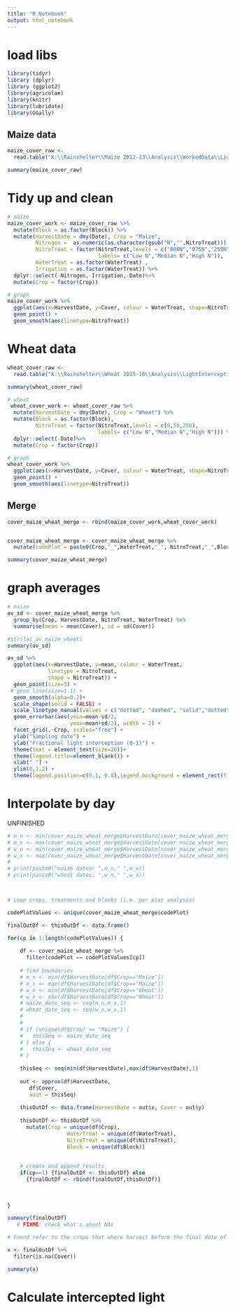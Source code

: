 ```yaml
---
title: "R Notebook"
output: html_notebook
---
```


# load libs
```r
library(tidyr)
library (dplyr)
library (ggplot2)
library(agricolae)
library(knitr)
library(lubridate)
library(GGally)
```


## Maize data
```r

maize_cover_raw <- 
  read.table("K:\\Rainshelter\\Maize 2012-13\\Analysis\\WorkedData\\LightInterception\\CoverForR_maize.txt", header=TRUE)

summary(maize_cover_raw)
```

# Tidy up and clean
```r

# maize
maize_cover_work <- maize_cover_raw %>%
  mutate(Block = as.factor(Block)) %>%
  mutate(HarvestDate = dmy(Date), Crop = "Maize",
         Nitrogen =  as.numeric(as.character(gsub("N","",NitroTreat))),
         NitroTreat = factor(NitroTreat,levels = c("000N","075N","250N"), 
                             labels= c("Low N","Median N","High N")),
         WaterTreat = as.factor(WaterTreat) ,
         Irrigation = as.factor(WaterTreat)) %>%
  dplyr::select(-Nitrogen,-Irrigation,-Date)%>%
  mutate(Crop = factor(Crop))

# graph
maize_cover_work %>%
  ggplot(aes(x=HarvestDate, y=Cover, colour = WaterTreat, shape=NitroTreat)) +
  geom_point() +
  geom_smooth(aes(linetype=NitroTreat))

```



# Wheat data
```r

wheat_cover_raw <- 
  read.table("K:\\Rainshelter\\Wheat 2015-16\\Analysis\\LightInterception\\CoverForR.txt", header=TRUE)

summary(wheat_cover_raw)

```



```r
# wheat
 wheat_cover_work <- wheat_cover_raw %>%
  mutate(HarvestDate = dmy(Date), Crop = "Wheat") %>%
  mutate(Block = as.factor(Block),
         NitroTreat = factor(NitroTreat,levels = c(0,50,250), 
                             labels= c("Low N","Median N","High N"))) %>%
  dplyr::select(-Date)%>%
  mutate(Crop = factor(Crop))

# graph
wheat_cover_work %>%
  ggplot(aes(x=HarvestDate, y=Cover, colour = WaterTreat, shape=NitroTreat)) +
  geom_point() +
  geom_smooth(aes(linetype=NitroTreat))
```

## Merge


```r

cover_maize_wheat_merge <- rbind(maize_cover_work,wheat_cover_work)


cover_maize_wheat_merge <- cover_maize_wheat_merge %>% 
  mutate(codePlot = paste0(Crop,"_",WaterTreat,"_", NitroTreat,"_",Block))

summary(cover_maize_wheat_merge)

```

# graph averages

```r
# maize
av_sd <- cover_maize_wheat_merge %>% 
  group_by(Crop, HarvestDate, NitroTreat, WaterTreat) %>%
  summarise(mean = mean(Cover), sd = sd(Cover))

#str(lai_av_maize_wheat)
summary(av_sd)
```
```r
av_sd %>%
  ggplot(aes(x=HarvestDate, y=mean, colour = WaterTreat, 
             linetype = NitroTreat,
             shape = NitroTreat)) +
  geom_point(size=3) +
 # geom_line(size=1.1) +  
  geom_smooth(alpha=0.2)+
  scale_shape(solid = FALSE) +
  scale_linetype_manual(values = c("dotted", "dashed", "solid","dotted", "dashed", "solid")) +
  geom_errorbar(aes(ymin=mean-sd/2,
                    ymax=mean+sd/2), width = 2) +
  facet_grid(.~Crop, scales="free") +
  ylab("Sampling date") +
  ylab("Fractional light interception (0-1)") +
  theme(text = element_text(size=20))+
  theme(legend.title=element_blank()) +
  xlab(" ") + 
  ylim(0,1.2) +
  theme(legend.position=c(0.1, 0.8),legend.background = element_rect(fill=alpha('white', 0.1))) +   guides(fill = guide_legend(keywidth = 4, keyheight = 1))
```


# Interpolate by day

UNFINISHED

```r

# m_n <- min(cover_maize_wheat_merge$HarvestDate[cover_maize_wheat_merge$Crop=="Maize"])
# m_x <- max(cover_maize_wheat_merge$HarvestDate[cover_maize_wheat_merge$Crop=="Maize"])
# w_n <- min(cover_maize_wheat_merge$HarvestDate[cover_maize_wheat_merge$Crop=="Wheat"])
# w_x <- max(cover_maize_wheat_merge$HarvestDate[cover_maize_wheat_merge$Crop=="Wheat"])
# 
# print(paste0("maize dates: ",m_n," ",m_x))
# print(paste0("wheat dates: ",w_n," ",w_x))



# Loop crops, treatments and blocks (i.e. per plot analysis)

codePlotValues <- unique(cover_maize_wheat_merge$codePlot)

finalOutDf <- thisOutDf <- data.frame()

for(cp in 1:length(codePlotValues)) {
  
    df <- cover_maize_wheat_merge %>% 
      filter(codePlot == codePlotValues[cp])
    
    # find boundaries
    # m_n <- min(df$HarvestDate[df$Crop=="Maize"])
    # m_x <- max(df$HarvestDate[df$Crop=="Maize"])
    # w_n <- min(df$HarvestDate[df$Crop=="Wheat"])
    # w_x <- max(df$HarvestDate[df$Crop=="Wheat"])
    # maize_date_seq <- seq(m_n,m_x,1)
    # wheat_date_seq <- seq(w_n,w_x,1)
    # 
    # 
    # if (unique(df$Crop) == "Maize") {
    #   thisSeq <- maize_date_seq
    # } else {
    #   thisSeq <- wheat_date_seq
    # }
    
    thisSeq <- seq(min(df$HarvestDate),max(df$HarvestDate),1)
    
    out <- approx(df$HarvestDate, 
       df$Cover, 
       xout = thisSeq)
    
    thisOutDf <- data.frame(HarvestDate = out$x, Cover = out$y)
    
    thisOutDf <- thisOutDf %>%
      mutate(Crop = unique(df$Crop), 
                   WaterTreat = unique(df$WaterTreat), 
                   NitroTreat = unique(df$NitroTreat),  
                   Block = unique(df$Block))
 
    
    # create and append results
    if(cp==1) {finalOutDf <- thisOutDf} else
      {finalOutDf <- rbind(finalOutDf,thisOutDf)}
    
    
 
}

```



```r
summary(finalOutDf)
   # FIXME: check what's about NAs

# Found refer to the crops that where harvest before the final date of harvest. Change to calculate max date by plot?

x <- finalOutDf %>%
  filter(is.na(Cover))

summary(x)

```


# Calculate intercepted light

